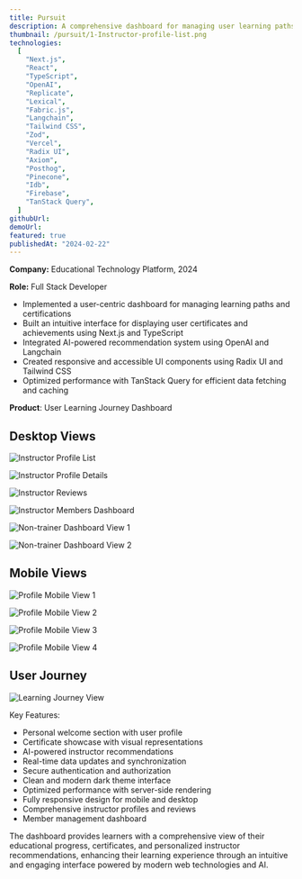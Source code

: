 ```yaml
---
title: Pursuit
description: A comprehensive dashboard for managing user learning paths and instructor recommendations
thumbnail: /pursuit/1-Instructor-profile-list.png
technologies:
  [
    "Next.js",
    "React",
    "TypeScript",
    "OpenAI",
    "Replicate",
    "Lexical",
    "Fabric.js",
    "Langchain",
    "Tailwind CSS",
    "Zod",
    "Vercel",
    "Radix UI",
    "Axiom",
    "Posthog",
    "Pinecone",
    "Idb",
    "Firebase",
    "TanStack Query",
  ]
githubUrl:
demoUrl:
featured: true
publishedAt: "2024-02-22"
---
```


**Company:** Educational Technology Platform, 2024

**Role:** Full Stack Developer

- Implemented a user-centric dashboard for managing learning paths and certifications
- Built an intuitive interface for displaying user certificates and achievements using Next.js and TypeScript
- Integrated AI-powered recommendation system using OpenAI and Langchain
- Created responsive and accessible UI components using Radix UI and Tailwind CSS
- Optimized performance with TanStack Query for efficient data fetching and caching

**Product**: User Learning Journey Dashboard

## Desktop Views

![Instructor Profile List](/pursuit/1-Instructor-profile-list.png)

![Instructor Profile Details](/pursuit/2-Instructor-profile.png)

![Instructor Reviews](/pursuit/3-Instructor-reviews.png)

![Instructor Members Dashboard](/pursuit/4-Instructor-Members-Dashboard.png)

![Non-trainer Dashboard View 1](/pursuit/5-Non-trainer-dashboard.png)

![Non-trainer Dashboard View 2](/pursuit/6-Non-trainer-dashboard.png)

## Mobile Views

![Profile Mobile View 1](/pursuit/7-Profile-Mobile-1.png)

![Profile Mobile View 2](/pursuit/8-Profile-Mobile-2.png)

![Profile Mobile View 3](/pursuit/9-Profile-Mobile-3.png)

![Profile Mobile View 4](/pursuit/10-Profile-Mobile-4.png)

## User Journey

![Learning Journey View](/pursuit/11-Journey.png)

Key Features:

- Personal welcome section with user profile
- Certificate showcase with visual representations
- AI-powered instructor recommendations
- Real-time data updates and synchronization
- Secure authentication and authorization
- Clean and modern dark theme interface
- Optimized performance with server-side rendering
- Fully responsive design for mobile and desktop
- Comprehensive instructor profiles and reviews
- Member management dashboard

The dashboard provides learners with a comprehensive view of their educational progress, certificates, and personalized instructor recommendations, enhancing their learning experience through an intuitive and engaging interface powered by modern web technologies and AI.
